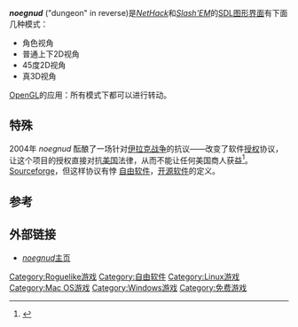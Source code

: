{{Portal|自由软件}}
{{Portal|电子游戏}}
{{Infobox_Software
|name = ''noegnud''
|image = <!-- 檔案不存在 [[File:Noegnud.JPG|File:Noegnud.JPG]] -->
|developer = Clive Crous
|latest_release_version = 0.8.5
|latest_release_date = {{release date and age|2008|11|17}}
|operating_system = [[跨平台|跨平台]]
|genre = [[Roguelike|Roguelike]]
|license = NetHack General Public License
|website = [http://clivecrous.lighthouseapp.com/projects/11277/home Darkarts Studios - noegnud]
|}}
{{lowercase|title=Noegnud}}
'''''noegnud''''' ("dungeon" in reverse)是''[[NetHack|NetHack]]''和''[[Slash'EM|Slash'EM]]''的[[Simple_DirectMedia_Layer|SDL]][[图形界面|图形界面]]有下面几种模式：

* 角色视角
* 普通上下2D视角
* 45度2D视角
* 真3D视角
[[OpenGL|OpenGL]]的应用：所有模式下都可以进行转动。

== 特殊 ==
2004年 ''noegnud'' 酝酿了一场针对[[伊拉克战争|伊拉克战争]]的抗议——改变了软件[[授权|授权]]协议，让这个项目的授权直接对抗[[美国|美国]]法律，从而不能让任何美国商人获益<ref>{{Cite web |url=http://noegnud.sourceforge.net/proposed_draft_licence/ |title=存档副本 |accessdate=2008-10-16 |archive-date=2008-11-06 |archive-url=https://web.archive.org/web/20081106044714/http://noegnud.sourceforge.net/proposed_draft_licence/ |dead-url=no }}</ref>。  [[Sourceforge|Sourceforge]]，但这样协议有悖 [[自由软件|自由软件]]，[[开源软件|开源软件]]的定义。

== 参考 ==
{{reflist|30em}}

== 外部链接 ==
* [https://web.archive.org/web/20111016205918/http://www.darkarts.co.za/noegnud/news ''noegnud''主页]

[[Category:Roguelike游戏|Category:Roguelike游戏]]
[[Category:自由软件|Category:自由软件]]
[[Category:Linux游戏|Category:Linux游戏]]
[[Category:Mac_OS游戏|Category:Mac OS游戏]]
[[Category:Windows游戏|Category:Windows游戏]]
[[Category:免费游戏|Category:免费游戏]]